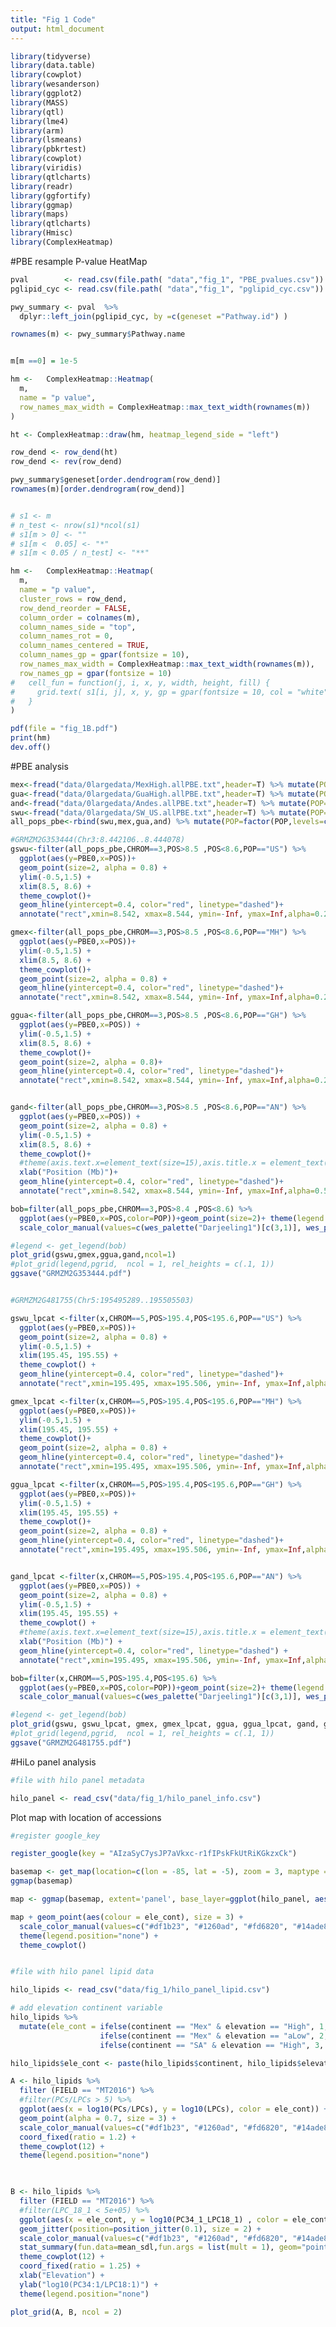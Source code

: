 ```yaml
---
title: "Fig 1 Code"
output: html_document
---
```

```r
library(tidyverse)
library(data.table)
library(cowplot)
library(wesanderson)
library(ggplot2)
library(MASS) 
library(qtl)
library(lme4) 
library(arm) 
library(lsmeans) 
library(pbkrtest)
library(cowplot) 
library(viridis)
library(qtlcharts)
library(readr)
library(ggfortify)
library(ggmap)
library(maps)
library(qtlcharts)
library(Hmisc)
library(ComplexHeatmap)
```


#PBE resample P-value HeatMap

```r

pval        <- read.csv(file.path( "data","fig_1", "PBE_pvalues.csv"))
pglipid_cyc <- read.csv(file.path( "data","fig_1", "pglipid_cyc.csv"))

pwy_summary <- pval  %>%
  dplyr::left_join(pglipid_cyc, by =c(geneset ="Pathway.id") )

rownames(m) <- pwy_summary$Pathway.name


m[m ==0] = 1e-5

hm <-   ComplexHeatmap::Heatmap(
  m,
  name = "p value",
  row_names_max_width = ComplexHeatmap::max_text_width(rownames(m))
)

ht <- ComplexHeatmap::draw(hm, heatmap_legend_side = "left")

row_dend <- row_dend(ht)
row_dend <- rev(row_dend)

pwy_summary$geneset[order.dendrogram(row_dend)]
rownames(m)[order.dendrogram(row_dend)]


# s1 <- m
# n_test <- nrow(s1)*ncol(s1)
# s1[m > 0] <- ""
# s1[m <  0.05] <- "*"
# s1[m < 0.05 / n_test] <- "**"

hm <-   ComplexHeatmap::Heatmap(
  m,
  name = "p value",
  cluster_rows = row_dend,
  row_dend_reorder = FALSE,
  column_order = colnames(m),
  column_names_side = "top",
  column_names_rot = 0,
  column_names_centered = TRUE,
  column_names_gp = gpar(fontsize = 10),
  row_names_max_width = ComplexHeatmap::max_text_width(rownames(m)),
  row_names_gp = gpar(fontsize = 10)
#   cell_fun = function(j, i, x, y, width, height, fill) {
#     grid.text( s1[i, j], x, y, gp = gpar(fontsize = 10, col = "white"))
#   }
)

pdf(file = "fig_1B.pdf")
print(hm)
dev.off()

```

#PBE analysis

```r
mex<-fread("data/0largedata/MexHigh.allPBE.txt",header=T) %>% mutate(POP="MH",POS=POS/1E6)
gua<-fread("data/0largedata/GuaHigh.allPBE.txt",header=T) %>% mutate(POP="GH",POS=POS/1E6)
and<-fread("data/0largedata/Andes.allPBE.txt",header=T) %>% mutate(POP="AN",POS=POS/1E6)
swu<-fread("data/0largedata/SW_US.allPBE.txt",header=T) %>% mutate(POP="US",POS=POS/1E6)
all_pops_pbe<-rbind(swu,mex,gua,and) %>% mutate(POP=factor(POP,levels=c("US","MH","GH","AN")))

#GRMZM2G353444(Chr3:8.442106..8.444078)
gswu<-filter(all_pops_pbe,CHROM==3,POS>8.5 ,POS<8.6,POP=="US") %>%
  ggplot(aes(y=PBE0,x=POS))+
  geom_point(size=2, alpha = 0.8) +
  ylim(-0.5,1.5) +
  xlim(8.5, 8.6) +
  theme_cowplot()+
  geom_hline(yintercept=0.4, color="red", linetype="dashed")+
  annotate("rect",xmin=8.542, xmax=8.544, ymin=-Inf, ymax=Inf,alpha=0.2,fill="grey")  

gmex<-filter(all_pops_pbe,CHROM==3,POS>8.5 ,POS<8.6,POP=="MH") %>%
  ggplot(aes(y=PBE0,x=POS))+  
  ylim(-0.5,1.5) +
  xlim(8.5, 8.6) +
  theme_cowplot()+
  geom_point(size=2, alpha = 0.8) +
  geom_hline(yintercept=0.4, color="red", linetype="dashed")+
  annotate("rect",xmin=8.542, xmax=8.544, ymin=-Inf, ymax=Inf,alpha=0.2,fill="grey")  

ggua<-filter(all_pops_pbe,CHROM==3,POS>8.5 ,POS<8.6,POP=="GH") %>%
  ggplot(aes(y=PBE0,x=POS)) +
  ylim(-0.5,1.5) +
  xlim(8.5, 8.6) +
  theme_cowplot()+
  geom_point(size=2, alpha = 0.8)+
  geom_hline(yintercept=0.4, color="red", linetype="dashed")+
  annotate("rect",xmin=8.542, xmax=8.544, ymin=-Inf, ymax=Inf,alpha=0.2,fill="grey")  


gand<-filter(all_pops_pbe,CHROM==3,POS>8.5 ,POS<8.6,POP=="AN") %>%
  ggplot(aes(y=PBE0,x=POS)) +
  geom_point(size=2, alpha = 0.8) +
  ylim(-0.5,1.5) +
  xlim(8.5, 8.6) +
  theme_cowplot()+
  #theme(axis.text.x=element_text(size=15),axis.title.x = element_text(size=16))+
  xlab("Position (Mb)")+
  geom_hline(yintercept=0.4, color="red", linetype="dashed")+
  annotate("rect",xmin=8.542, xmax=8.544, ymin=-Inf, ymax=Inf,alpha=0.5,fill="grey")  

bob=filter(all_pops_pbe,CHROM==3,POS>8.4 ,POS<8.6) %>% 
  ggplot(aes(y=PBE0,x=POS,color=POP))+geom_point(size=2)+ theme(legend.position="bottom")+
  scale_color_manual(values=c(wes_palette("Darjeeling1")[c(3,1)], wes_palette("Royal2")[3], "purple"),name="Populations:")

#legend <- get_legend(bob)
plot_grid(gswu,gmex,ggua,gand,ncol=1)
#plot_grid(legend,pgrid,  ncol = 1, rel_heights = c(.1, 1))
ggsave("GRMZM2G353444.pdf")


#GRMZM2G481755(Chr5:195495289..195505503)

gswu_lpcat <-filter(x,CHROM==5,POS>195.4,POS<195.6,POP=="US") %>%
  ggplot(aes(y=PBE0,x=POS))+
  geom_point(size=2, alpha = 0.8) +
  ylim(-0.5,1.5) +
  xlim(195.45, 195.55) +
  theme_cowplot() +
  geom_hline(yintercept=0.4, color="red", linetype="dashed")+
  annotate("rect",xmin=195.495, xmax=195.506, ymin=-Inf, ymax=Inf,alpha=0.5,fill="grey")  

gmex_lpcat <-filter(x,CHROM==5,POS>195.4,POS<195.6,POP=="MH") %>%
  ggplot(aes(y=PBE0,x=POS))+  
  ylim(-0.5,1.5) +
  xlim(195.45, 195.55) +
  theme_cowplot()+
  geom_point(size=2, alpha = 0.8) +
  geom_hline(yintercept=0.4, color="red", linetype="dashed")+
  annotate("rect",xmin=195.495, xmax=195.506, ymin=-Inf, ymax=Inf,alpha=0.5,fill="grey")  

ggua_lpcat <-filter(x,CHROM==5,POS>195.4,POS<195.6,POP=="GH") %>%
  ggplot(aes(y=PBE0,x=POS))+
  ylim(-0.5,1.5) + 
  xlim(195.45, 195.55) +
  theme_cowplot()+
  geom_point(size=2, alpha = 0.8) +
  geom_hline(yintercept=0.4, color="red", linetype="dashed")+
  annotate("rect",xmin=195.495, xmax=195.506, ymin=-Inf, ymax=Inf,alpha=0.5,fill="grey")  


gand_lpcat <-filter(x,CHROM==5,POS>195.4,POS<195.6,POP=="AN") %>%
  ggplot(aes(y=PBE0,x=POS)) +
  geom_point(size=2, alpha = 0.8) +
  ylim(-0.5,1.5) +
  xlim(195.45, 195.55) +
  theme_cowplot() +
  #theme(axis.text.x=element_text(size=15),axis.title.x = element_text(size=16)) +
  xlab("Position (Mb)") +
  geom_hline(yintercept=0.4, color="red", linetype="dashed") +
  annotate("rect",xmin=195.495, xmax=195.506, ymin=-Inf, ymax=Inf,alpha=0.5,fill="grey")  

bob=filter(x,CHROM==5,POS>195.4,POS<195.6) %>% 
  ggplot(aes(y=PBE0,x=POS,color=POP))+geom_point(size=2)+ theme(legend.position="bottom")+
  scale_color_manual(values=c(wes_palette("Darjeeling1")[c(3,1)], wes_palette("Royal2")[3], "purple"),name="Populations:")

#legend <- get_legend(bob)
plot_grid(gswu, gswu_lpcat, gmex, gmex_lpcat, ggua, ggua_lpcat, gand, gand_lpcat, ncol = 2)
#plot_grid(legend,pgrid,  ncol = 1, rel_heights = c(.1, 1))
ggsave("GRMZM2G481755.pdf")

```


#HiLo panel analysis

```r
#file with hilo panel metadata

hilo_panel <- read_csv("data/fig_1/hilo_panel_info.csv")


```

Plot map with location of accessions

```r
#register google_key

register_google(key = "AIzaSyC7ysJP7aVkxc-r1fIPskFkUtRiKGkzxCk")

basemap <- get_map(location=c(lon = -85, lat = -5), zoom = 3, maptype = "hybrid", color='bw', source='google', scale = 4)
ggmap(basemap)

map <- ggmap(basemap, extent='panel', base_layer=ggplot(hilo_panel, aes(x=Long, y=Lat))) #adds hilo panel info

map + geom_point(aes(colour = ele_cont), size = 3) +
  scale_color_manual(values=c("#df1b23", "#1260ad", "#fd6820", "#14ade8")) +
  theme(legend.position="none") +
  theme_cowplot()



```

```r
#file with hilo panel lipid data

hilo_lipids <- read_csv("data/fig_1/hilo_panel_lipid.csv")

# add elevation continent variable
hilo_lipids %>% 
  mutate(ele_cont = ifelse(continent == "Mex" & elevation == "High", 1,
                    ifelse(continent == "Mex" & elevation == "aLow", 2, 
                    ifelse(continent == "SA" & elevation == "High", 3, 4))))

hilo_lipids$ele_cont <- paste(hilo_lipids$continent, hilo_lipids$elevation, sep = "_")

A <- hilo_lipids %>%
  filter (FIELD == "MT2016") %>%
  #filter(PCs/LPCs > 5) %>%
  ggplot(aes(x = log10(PCs/LPCs), y = log10(LPCs), color = ele_cont)) +
  geom_point(alpha = 0.7, size = 3) +
  scale_color_manual(values=c("#df1b23", "#1260ad", "#fd6820", "#14ade8")) +
  coord_fixed(ratio = 1.2) +
  theme_cowplot(12) +
  theme(legend.position="none") 
  


B <- hilo_lipids %>%
  filter (FIELD == "MT2016") %>%
  #filter(LPC_18_1 < 5e+05) %>%
  ggplot(aes(x = ele_cont, y = log10(PC34_1_LPC18_1) , color = ele_cont)) +
  geom_jitter(position=position_jitter(0.1), size = 2) +
  scale_color_manual(values=c("#df1b23", "#1260ad", "#fd6820", "#14ade8")) +
  stat_summary(fun.data=mean_sdl,fun.args = list(mult = 1), geom="pointrange", color = "black") +
  theme_cowplot(12) +
  coord_fixed(ratio = 1.25) +
  xlab("Elevation") + 
  ylab("log10(PC34:1/LPC18:1)") +
  theme(legend.position="none") 

plot_grid(A, B, ncol = 2)
```
